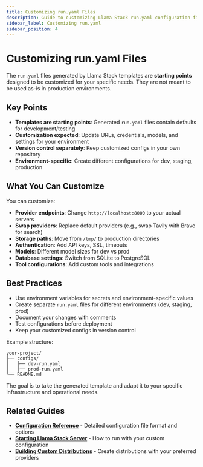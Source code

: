 ```yaml
---
title: Customizing run.yaml Files
description: Guide to customizing Llama Stack run.yaml configuration files for your deployment environment
sidebar_label: Customizing run.yaml
sidebar_position: 4
---
```


# Customizing run.yaml Files

The `run.yaml` files generated by Llama Stack templates are **starting points** designed to be customized for your specific needs. They are not meant to be used as-is in production environments.

## Key Points

- **Templates are starting points**: Generated `run.yaml` files contain defaults for development/testing
- **Customization expected**: Update URLs, credentials, models, and settings for your environment
- **Version control separately**: Keep customized configs in your own repository
- **Environment-specific**: Create different configurations for dev, staging, production

## What You Can Customize

You can customize:

- **Provider endpoints**: Change `http://localhost:8000` to your actual servers
- **Swap providers**: Replace default providers (e.g., swap Tavily with Brave for search)
- **Storage paths**: Move from `/tmp/` to production directories
- **Authentication**: Add API keys, SSL, timeouts
- **Models**: Different model sizes for dev vs prod
- **Database settings**: Switch from SQLite to PostgreSQL
- **Tool configurations**: Add custom tools and integrations

## Best Practices

- Use environment variables for secrets and environment-specific values
- Create separate `run.yaml` files for different environments (dev, staging, prod)
- Document your changes with comments
- Test configurations before deployment
- Keep your customized configs in version control

Example structure:

```
your-project/
├── configs/
│   ├── dev-run.yaml
│   ├── prod-run.yaml
└── README.md
```

The goal is to take the generated template and adapt it to your specific infrastructure and operational needs.

## Related Guides

- **[Configuration Reference](./configuration)** - Detailed configuration file format and options
- **[Starting Llama Stack Server](./starting_llama_stack_server)** - How to run with your custom configuration
- **[Building Custom Distributions](./building_distro)** - Create distributions with your preferred providers
